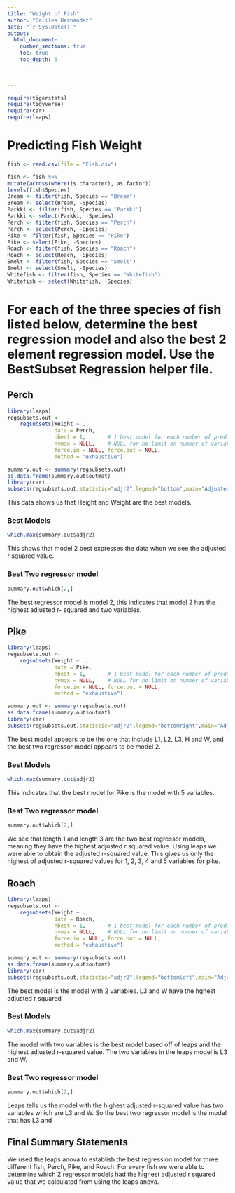 ```yaml
---
title: "Weight of Fish"
author: "Galilea Hernandez"
date: "`r Sys.Date()`"  
output: 
  html_document:
    number_sections: true
    toc: true
    toc_depth: 5

 
    
---
```



```r
require(tigerstats)
require(tidyverse)
require(car)
require(leaps)
```

# Predicting Fish Weight
```r
fish <- read.csv(file = "Fish.csv")
```

```r
 
fish <- fish %>%
mutate(across(where(is.character), as.factor))
levels(fish$Species)
Bream <- filter(fish, Species == "Bream")
Bream <- select(Bream, -Species) 
Parkki <- filter(fish, Species == "Parkki")
Parkki <- select(Parkki, -Species) 
Perch <- filter(fish, Species == "Perch")
Perch <- select(Perch, -Species) 
Pike <- filter(fish, Species == "Pike")
Pike <- select(Pike, -Species) 
Roach <- filter(fish, Species == "Roach")
Roach <- select(Roach, -Species) 
Smelt <- filter(fish, Species == "Smelt")
Smelt <- select(Smelt, -Species) 
Whitefish <- filter(fish, Species == "Whitefish")
Whitefish <- select(Whitefish, -Species) 
```

# For each of the three species of fish listed below, determine the best regression model and also the best 2 element regression model. Use the BestSubset Regression helper file.


## Perch

```r
library(leaps)
regsubsets.out <-
    regsubsets(Weight ~ .,
               data = Perch,
               nbest = 1,       # 1 best model for each number of predictors
               nvmax = NULL,    # NULL for no limit on number of variables
               force.in = NULL, force.out = NULL,
               method = "exhaustive")

summary.out <- summary(regsubsets.out)
as.data.frame(summary.out$outmat)
library(car)
subsets(regsubsets.out,statistic="adjr2",legend="bottom",main="Adjusted R^2")
```


This data shows us that Height and Weight are the best models. 

### Best Models
```r
which.max(summary.out$adjr2)
```

This shows that model 2 best expresses the data when we see the adjusted r squared value.

### Best Two regressor model

```r
summary.out$which[2,]
```

The best regressor model is model 2, this indicates that model 2 has the highest adjusted r- squared and two variables.


## Pike

```r
library(leaps)
regsubsets.out <-
    regsubsets(Weight ~ .,
               data = Pike,
               nbest = 1,       # 1 best model for each number of predictors
               nvmax = NULL,    # NULL for no limit on number of variables
               force.in = NULL, force.out = NULL,
               method = "exhaustive")

summary.out <- summary(regsubsets.out)
as.data.frame(summary.out$outmat)
library(car)
subsets(regsubsets.out,statistic="adjr2",legend="bottomright",main="Adjusted R^2")
```

The best model appears to be the one that include L1, L2, L3, H and W, and the best two regressor model appears to be model 2.

### Best Models

```r
which.max(summary.out$adjr2)
```

This indicates that the best model for Pike is the model with 5 variables.

### Best Two regressor model

```r
summary.out$which[2,]
```

We see that length 1 and length 3 are the two best regressor models, meaning they have the highest adjusted r squared value. Using leaps we were able to obtain the adjusted r-squared value. This gives us only the highest of adjusted r-squared values for 1, 2, 3, 4 and 5 variables for pike. 

## Roach

```r
library(leaps)
regsubsets.out <-
    regsubsets(Weight ~ .,
               data = Roach,
               nbest = 1,       # 1 best model for each number of predictors
               nvmax = NULL,    # NULL for no limit on number of variables
               force.in = NULL, force.out = NULL,
               method = "exhaustive")

summary.out <- summary(regsubsets.out)
as.data.frame(summary.out$outmat)
library(car)
subsets(regsubsets.out,statistic="adjr2",legend="bottomleft",main="Adjusted R^2")
```

The best model is the model with 2 variables. L3 and W have the hghest adjusted r squared

### Best Models

```r
which.max(summary.out$adjr2)
```

The model with two variables is the best model based off of leaps and the highest adjusted r-squared value. The two variables in the leaps model is L3 and W.


### Best Two regressor model

```r
summary.out$which[2,]
```

Leaps tells us the model with the highest adjusted r-squared value has two variables which are L3 and W. So the best two regressor model is the model that has L3 and


## Final Summary Statements

We used the leaps anova to establish the best regression model for three different fish, Perch, Pike, and Roach. For every fish we were able to determine which 2 regressor models had the highest adjusted r squared value that we calculated from using the leaps anova.

